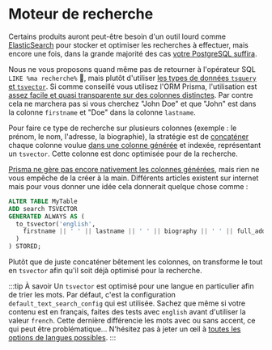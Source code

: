 # Moteur de recherche

Certains produits auront peut-être besoin d'un outil lourd comme [ElasticSearch](https://www.elastic.co/) pour stocker et optimiser les recherches à effectuer, mais encore une fois, dans la grande majorité des cas [votre PostgreSQL suffira](https://www.postgresql.org/docs/current/textsearch.html).

Nous ne vous proposons quand même pas de retourner à l'opérateur SQL `LIKE %ma recherche%` 👵, mais plutôt d'utiliser [les types de données `tsquery` et `tsvector`](https://www.postgresql.org/docs/current/datatype-textsearch.html). Si comme conseillé vous utilisez l'ORM Prisma, l'utilisation est [assez facile et quasi transparente sur des colonnes distinctes](https://www.prisma.io/docs/concepts/components/prisma-client/full-text-search). Par contre cela ne marchera pas si vous cherchez "John Doe" et que "John" est dans la colonne `firstname` et "Doe" dans la colonne `lastname`.

Pour faire ce type de recherche sur plusieurs colonnes (exemple : le prénom, le nom, l'adresse, la biographie), la stratégie est de [concaténer](https://fr.wiktionary.org/wiki/concat%C3%A9ner) chaque colonne voulue [dans une colonne générée](https://www.postgresql.org/docs/current/ddl-generated-columns.html) et indexée, représentant un `tsvector`. Cette colonne est donc optimisée pour de la recherche.

[Prisma ne gère pas encore nativement les colonnes générées](https://github.com/prisma/prisma/issues/6336), mais rien ne vous empêche de la créer à la main. Différents articles existent sur internet mais pour vous donner une idée cela donnerait quelque chose comme :

```sql showLineNumbers
ALTER TABLE MyTable
ADD search TSVECTOR
GENERATED ALWAYS AS (
  to_tsvector('english',
    firstname || ' ' || lastname || ' ' || biography || ' ' || full_address
  )
) STORED;
```

Plutôt que de juste concaténer bêtement les colonnes, on transforme le tout en `tsvector` afin qu'il soit déjà optimisé pour la recherche.

:::tip À savoir
Un `tsvector` est optimisé pour une langue en particulier afin de trier les mots. Par défaut, c'est la configuration `default_text_search_config` qui est utilisée. Sachez que même si votre contenu est en français, faites des tests avec `english` avant d'utiliser la valeur `french`. Cette dernière différencie les mots avec ou sans accent, ce qui peut être problématique… N'hésitez pas à jeter un œil à [toutes les options de langues possibles](https://www.postgresql.org/docs/current/textsearch-psql.html).
:::

